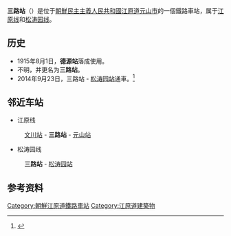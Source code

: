 {{朝鮮半島車站資訊
|公司色 = red
|文字色 = 
|站名 = 三路站
|圖片 = 
|pxl = 
|圖片說明 =
|前一站1 = [[文川站|文川]]
|前一站距離1 = 7.1
|後一站距離1 = 5.5
|後一站1 = [[元山站_(江原道)|元山]]
|距離1 = 36.5
|起點站1 = [[高原站_(咸镜南道)|高原]]
|所屬路線1 = [[江原线|江原线]]
|前一站2 = 
|前一站距離2 = 
|後一站距離2 = 
|後一站2 = [[松涛园站|松涛园]]
|距離2 = 0.0
|起點站2 = 三路
|所屬路線2 = [[松涛园线|松涛园线]]
|諺文 = 세길역
|朝鮮漢字 = 세길驛
|文觀部式 = Segil-yeok
|馬-賴式 = Segil-yŏk
|副站名 = 
|車站編號 = 
|停站路線數 = 
|所屬公司 = [[朝鲜民主主义人民共和国铁道省|朝鲜民主主义人民共和国铁道省]]
|所在地 =[[江原道_(北)|江原道]][[元山市|元山市]]
|車站構造 = 地面车站
|月台配置 = 
|啟用年月日 = 1915年8月1日
|廢站年月日 = 
|上下車人次 = 
|統計年度 = 
|轉車 = 
|備註 = 
|全寬備註 = 
}}

'''三路站'''（{{kor|名=北|諺=세길역|漢=세길驛|羅=Segil yŏk|f=y}}）是位于[[朝鮮民主主義人民共和國|朝鮮民主主義人民共和國]][[江原道_(北)|江原道]][[元山市|元山市]]的一個鐵路車站，属于[[江原线|江原线]]和[[松涛园线|松涛园线]]。

==历史==
*1915年8月1日，'''德源站'''落成使用。
*不明，并更名为'''三路站'''。
*2014年9月23日，三路站 - [[松涛园站|松涛园站]]通車。<ref>{{Cite web |url=http://news.cri.cn/gb/42071/2014/09/24/3245s4705257.htm |title=朝鲜新铁路段运营 方便少年团员到松涛夏令营(高清组图) |accessdate=2019-11-14 |archive-date=2019-11-14 |archive-url=https://web.archive.org/web/20191114232208/http://news.cri.cn/gb/42071/2014/09/24/3245s4705257.htm |dead-url=no }}</ref>

==邻近车站==
*江原线
:[[文川站|文川站]] - '''三路站''' - [[元山站_(江原道)|元山站]]
*松涛园线
:'''三路站''' - [[松涛园站|松涛园站]]

==参考资料==
{{reflist}}

{{朝鲜铁路小作品}}
{{江原线}}
{{松涛园线}}

{{DEFAULTSORT:Segil}}
[[Category:朝鮮江原道鐵路車站|Category:朝鮮江原道鐵路車站]]
[[Category:江原道建築物|Category:江原道建築物]]